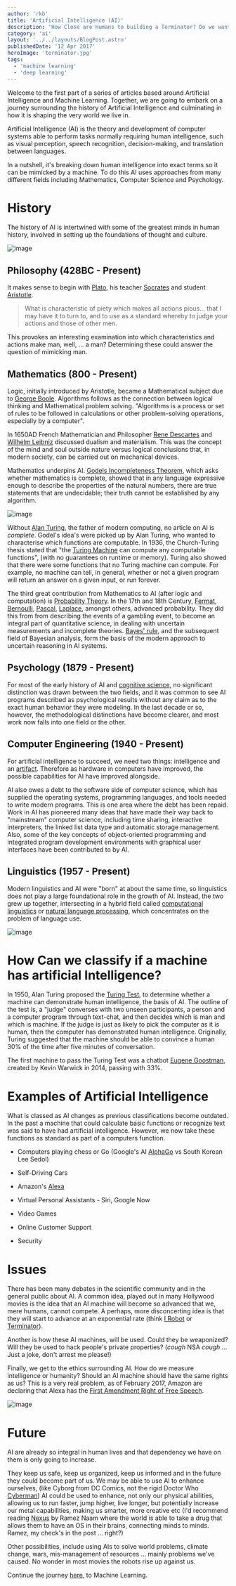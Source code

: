 ```yaml
---
author: 'rkb'
title: 'Artificial Intelligence (AI)'
description: 'How Close are Humans to building a Terminator? Do we want to?'
category: 'ai'
layout: '../../layouts/BlogPost.astro'
publishedDate: '12 Apr 2017'
heroImage: 'terminator.jpg'
tags:
  - 'machine learning'
  - 'deep learning'
---
```



Welcome to the first part of a series of articles based around
Artificial Intelligence and Machine Learning. Together, we are going to
embark on a journey surrounding the history of Artificial Intelligence
and culminating in how it is shaping the very world we live in.

Artificial Intelligence (AI) is the theory and development of computer
systems able to perform tasks normally requiring human intelligence,
such as visual perception, speech recognition, decision-making, and
translation between languages.

In a nutshell, it's breaking down human intelligence into exact terms so
it can be mimicked by a machine. To do this AI uses approaches from many
different fields including Mathematics, Computer Science and Psychology.

# History

The history of AI is intertwined with some of the greatest minds in
human history, involved in setting up the foundations of thought and
culture.

<Image alt='image' src={plato} />

## Philosophy (428BC - Present)

It makes sense to begin with [Plato](http://www.iep.utm.edu/plato/), his
teacher [Socrates](http://www.iep.utm.edu/socrates/) and student
[Aristotle](http://www.iep.utm.edu/aristotl/).

> What is characteristic of piety which makes all actions pious... that
> I may have it to turn to, and to use as a standard whereby to judge
> your actions and those of other men.

This provokes an interesting examination into which characteristics and
actions make man, well, ... a man? Determining these could answer the
question of mimicking man.

## Mathematics (800 - Present)

Logic, initially introduced by Aristotle, became a Mathematical subject
due to [George
Boole](https://www.britannica.com/biography/George-Boole). Algorithms
follows as the connection between logical thinking and Mathematical
problem solving. \"Algorithms is a process or set of rules to be
followed in calculations or other problem-solving operations, especially
by a computer\".

In 1650AD French Mathematician and Philosopher [Rene
Descartes](http://www.iep.utm.edu/descarte/) and [Wilhelm
Leibniz](https://www.britannica.com/biography/Gottfried-Wilhelm-Leibniz)
discussed dualism and materialism. This was the concept of the mind and
soul outside nature versus logical conclusions that, in modern society,
can be carried out on mechanical devices.

Mathematics underpins AI. [Godels Incompleteness
Theorem](http://math.stackexchange.com/questions/453503/can-someone-explain-g%C3%B6dels-incompleteness-theorems-in-layman-terms),
which asks whether mathematics is complete, showed that in any language
expressive enough to describe the properties of the natural numbers,
there are true statements that are undecidable; their truth cannot be
established by any algorithm.

<Image alt='image' src={turingMachine} />

Without [Alan Turing](https://en.wikipedia.org/wiki/Alan_Turing), the
father of modern computing, no article on AI is _complete_. Godel's
idea's were picked up by Alan Turing, who wanted to characterise which
functions are computable. In 1936, the Church-Turing thesis stated that
\"the [Turing Machine](http://mathworld.wolfram.com/TuringMachine.html)
can compute any computable functions\", (with no guarantees on runtime
or memory). Turing also showed that there were some functions that no
Turing machine can compute. For example, no machine can tell, in
general, whether or not a given program will return an answer on a given
input, or run forever.

The third great contribution from Mathematics to AI (after logic and
computation) is [Probability
Theory](https://en.wikipedia.org/wiki/Probability_theory). In the 17th
and 18th Century,
[Fermat](https://www.britannica.com/biography/Pierre-de-Fermat),
[Bernoulli](https://www.britannica.com/biography/Jakob-Bernoulli),
[Pascal](https://www.britannica.com/biography/Blaise-Pascal),
[Laplace](https://www.britannica.com/biography/Pierre-Simon-marquis-de-Laplace),
amongst others, advanced probability. They did this from from describing
the events of a gambling event, to become an integral part of
quantitative science, in dealing with uncertain measurements and
incomplete theories. [Bayes\'
rule](https://www.khanacademy.org/math/ap-statistics/probability-ap/stats-conditional-probability/v/bayes-theorem-visualized),
and the subsequent field of Bayesian analysis, form the basis of the
modern approach to uncertain reasoning in AI systems.

## Psychology (1879 - Present)

For most of the early history of AI and [cognitive
science](https://en.wikipedia.org/wiki/Cognitive_science), no
significant distinction was drawn between the two fields, and it was
common to see AI programs described as psychological results without any
claim as to the exact human behavior they were modeling. In the last
decade or so, however, the methodological distinctions have become
clearer, and most work now falls into one field or the other.

## Computer Engineering (1940 - Present)

For artificial intelligence to succeed, we need two things: intelligence
and an
[artifact](http://softwareengineering.stackexchange.com/questions/106473/what-does-artifact-mean).
Therefore as hardware in computers have improved, the possible
capabilities for AI have improved alongside.

AI also owes a debt to the software side of computer science, which has
supplied the operating systems, programming languages, and tools needed
to write modern programs. This is one area where the debt has been
repaid. Work in AI has pioneered many ideas that have made their way
back to \"mainstream\" computer science, including time sharing,
interactive interpreters, the linked list data type and automatic
storage management. Also, some of the key concepts of object-oriented
programming and integrated program development environments with
graphical user interfaces have been contributed to by AI.

## Linguistics (1957 - Present)

Modern linguistics and AI were \"born\" at about the same time, so
linguistics does not play a large foundational role in the growth of AI.
Instead, the two grew up together, intersecting in a hybrid field called
[computational
linguistics](https://en.wikipedia.org/wiki/Computational_linguistics) or
[natural language
processing](https://en.wikipedia.org/wiki/Natural_language_processing),
which concentrates on the problem of language use.

<Image alt='image' src={alanTuring} />

# How Can we classify if a machine has artificial Intelligence?

In 1950, Alan Turing proposed the [Turing Test](http://psych.utoronto.ca/users/reingold/courses/ai/turing.html),
to determine whether a machine can demonstrate human intelligence, the
basis of AI. The outline of the test is, a \"judge\" converses with two
unseen participants, a person and a computer program through text-chat,
and then decides which is man and which is machine. If the judge is just
as likely to pick the computer as it is human, then the computer has
demonstrated human intelligence. Originally, Turing suggested that the
machine should be able to convince a human 30% of the time after five
minutes of conversation.

The first machine to pass the Turing Test was a chatbot [Eugene Goostman](https://en.wikipedia.org/wiki/Eugene_Goostman), created by
Kevin Warwick in 2014, passing with 33%.

# Examples of Artificial Intelligence

What is classed as AI changes as previous classifications become
outdated. In the past a machine that could calculate basic functions or
recognize text was said to have had artificial intelligence. However, we
now take these functions as standard as part of a computers function.

- Computers playing chess or Go (Google's AI
  [AlphaGo](https://deepmind.com/research/alphago/) vs South Korean
  Lee Sedol)

- Self-Driving Cars

- Amazon's [Alexa](https://en.wikipedia.org/wiki/Amazon_Alexa)

- Virtual Personal Assistants - Siri, Google Now

- Video Games

- Online Customer Support

- Security

# Issues

There has been many debates in the scientific community and in the
general public about AI. A common idea, played out in many Hollywood
movies is the idea that an AI machine will become so advanced that we,
mere humans, cannot compete. A perhaps, more disconcerting idea is that
they will start to advance at an exponential rate (think [I Robot](https://www.youtube.com/watch?v=rL6RRIOZyCM) or
[Terminator](https://www.youtube.com/watch?v=k64P4l2Wmeg)).

Another is how these AI machines, will be used. Could they be
weaponized? Will they be used to hack people's private properties?
(_cough_ NSA _cough_ ... Just a joke, don't arrest me please!)

Finally, we get to the ethics surrounding AI. How do we measure
intelligence or humanity? Should an AI machine should have the same
rights as us? This is a very real problem, as of February 2017, Amazon
are declaring that Alexa has the [First Amendment Right of Free Speech](http://fortune.com/2017/02/23/amazon-free-speech-alexa-murder/).

<Image alt='image' src={cyborg} />

# Future

AI are already so integral in human lives and that dependency we have on
them is only going to increase.

They keep us safe, keep us organized, keep us informed and in the future
they could become part of us. We may be able to use AI to enhance
ourselves, (like Cyborg from DC Comics, not the rigid Doctor Who
[Cyberman](https://en.wikipedia.org/wiki/Cyberman)) AI could be used to
enhance, not only our physical abilities, allowing us to run faster,
jump higher, live longer, but potentially increase our metal
capabilities, making us smarter, more creative etc (I'd recommend
reading [Nexus](https://en.wikipedia.org/wiki/The_Nexus_Trilogy) by
Ramez Naam where the world is able to take a drug that allows them to
have an OS in their brains, connecting minds to minds. Ramez, my check's
in the post ... right?)

Other possibilities, include using AIs to solve world problems, climate
change, wars, mis-management of resources ... mainly problems we've
caused. No wonder in most movies the robots rise up against us.

Continue the journey
[here](https://juxt.pro/blog/posts/machine-learning.html), to Machine
Learning.
